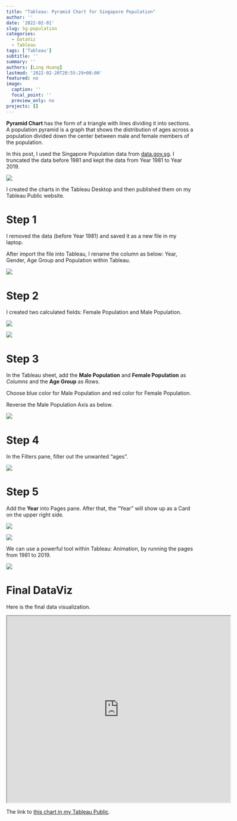 ```yaml
---
title: "Tableau: Pyramid Chart for Singapore Population"
author: ''
date: '2022-02-01'
slug: Sg-population
categories:
  - DataViz
  - Tableau
tags: ['Tableau']
subtitle: ''
summary: ''
authors: [Ling Huang]
lastmod: '2022-02-20T20:55:29+08:00'
featured: no
image:
  caption: ''
  focal_point: ''
  preview_only: no
projects: []
---
```


**Pyramid Chart** has the form of a triangle with lines dividing it into sections. A population pyramid is a graph that shows the distribution of ages across a population divided down the center between male and female members of the population. 

In this post, I used the Singapore Population data from [data.gov.sg](https://data.gov.sg/dataset/resident-population-by-ethnicity-gender-and-age-group?resource_id=f9dbfc75-a2dc-42af-9f50-425e4107ae84). I truncated the data before 1981 and kept the data from Year 1981 to Year 2019.  

![](infographic_sgpop.jpg)

I created the charts in the Tableau Desktop and then published them on my Tableau Public website.

# Step 1

I removed the data (before Year 1981) and saved it as a new file in my laptop. 

After import the file into Tableau, I rename the column as below: Year, Gender, Age Group and Population within Tableau.

![](columns.png)

# Step 2

I created two calculated fields: Female Population and Male Population.  


![](female.png)


![](male.png)

# Step 3  

In the Tableau sheet, add the **Male Population** and **Female Population** as *Columns* and the **Age Group** as *Rows*.

Choose blue color for Male Population and red color for Female Population.

Reverse the Male Population Axis as below.

![](reverse.png)

# Step 4  

In the Filters pane, filter out the unwanted "ages".

![](filters.png)

# Step 5  

Add the **Year** into Pages pane. After that, the "Year" will show up as a Card on the upper right side.

![](pages.png)


![](pages2.png)


We can use a powerful tool within Tableau: Animation, by running the pages from 1981 to 2019.

![](animation.gif)

# Final DataViz  

Here is the final data visualization.

<iframe src="https://public.tableau.com/views/Pop_Pyramid/SingaporePopulationPyramid?:language=en-US&:display_count=n&:origin=viz_share_link&:showVizHome=no&:embed=true"
 width="600" height="500"></iframe>
 
 
The link to [this chart in my Tableau Public](https://public.tableau.com/views/Pop_Pyramid/SingaporePopulationPyramid?:language=en-US&:display_count=n&:origin=viz_share_link).



